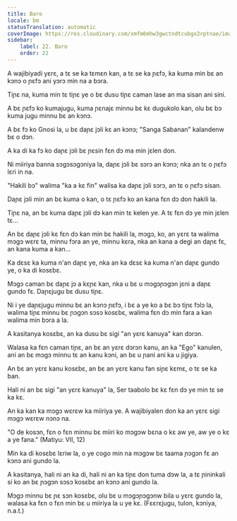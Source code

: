 ```yaml
---
title: Baro
locale: bm
statusTranslation: automatic
coverImage: https://res.cloudinary.com/xmfm6mhw3gwctndtcubgx2rptnae/image/upload/v1740468922/small_cover_tratado_de_psicologia_revolucionaria_a4c0dca4e0.webp
sidebar:
    label: 22. Baro
    order: 22
---
```

A wajibiyadi yɛrɛ, a tɛ se ka tɛmɛn kan, a tɛ se ka ɲɛfɔ, ka kuma min bɛ an kɔnɔ o ɲɛfɔ ani yɔrɔ min na a bɔra.

Tiɲɛ na, kuma min tɛ tiɲɛ ye o bɛ dusu tiɲɛ caman lase an ma sisan ani sini.

A bɛ ɲɛfɔ ko kumajugu, kuma ɲɛnajɛ minnu bɛ kɛ dugukolo kan, olu bɛ bɔ kuma jugu minnu bɛ an kɔnɔ.

A bɛ fɔ ko Gnosi la, u bɛ daɲɛ jɔli kɛ an kɔnɔ; "Sanga Sabanan" kalandenw bɛ o dɔn.

A ka di ka fɔ ko daɲɛ jɔli bɛ ɲɛsin fɛn dɔ ma min jɛlen don.

Ni miiriya banna sɔgɔsɔgɔniya la, daɲɛ jɔli bɛ sɔrɔ an kɔnɔ; nka an tɛ o ɲɛfɔ lɛri in na.

"Hakili bɔ" walima "ka a kɛ fin" walisa ka daɲɛ jɔli sɔrɔ, an tɛ o ɲɛfɔ sisan.

Daɲɛ jɔli min an bɛ kuma o kan, o tɛ ɲɛfɔ ko an kana fɛn dɔ don hakili la.

Tiɲɛ na, an bɛ kuma daɲɛ jɔli dɔ kan min tɛ kelen ye. A tɛ fɛn dɔ ye min jɛlen tɛ...

An bɛ daɲɛ jɔli kɛ fɛn dɔ kan min bɛ hakili la, mɔgɔ, ko, an yɛrɛ ta walima mɔgɔ wɛrɛ ta, minnu fɔra an ye, minnu kɛra, nka an kana a degi an daɲɛ fɛ, an kana kuma a kan...

Ka dɛsɛ ka kuma n'an daɲɛ ye, nka an ka dɛsɛ ka kuma n'an daɲɛ gundo ye, o ka di kosɛbɛ.

Mɔgɔ caman bɛ daɲɛ jɔ a kɛɲɛ kan, nka u bɛ u mɔgɔɲɔgɔn jɛni a daɲɛ gundo fɛ. Daɲɛjugu bɛ dusu tiɲɛ.

Ni i ye daɲɛjugu minnu bɛ an kɔnɔ ɲɛfɔ, i bɛ a ye ko a bɛ bɔ tiɲɛ fɔlɔ la, walima tiɲɛ minnu bɛ ɲɔgɔn sɔsɔ kosɛbɛ, walima fɛn dɔ min fara a kan walima min bɔra a la.

A kasitanya kosɛbɛ, an ka dusu bɛ sigi "an yɛrɛ kanuya" kan dɔrɔn.

Walasa ka fɛn caman tiɲɛ, an bɛ an yɛrɛ dɔrɔn kanu, an ka "Ego" kanulen, ani an bɛ mɔgɔ minnu tɛ an kanu kɔni, an bɛ u ɲani ani ka u jigiya.

An bɛ an yɛrɛ kanu kosɛbɛ, an bɛ an yɛrɛ kanu fan siɲɛ kɛmɛ, o tɛ se ka ban.

Hali ni an bɛ sigi "an yɛrɛ kanuya" la, Ser taabolo bɛ kɛ fɛn dɔ ye min tɛ se ka kɛ.

An ka kan ka mɔgɔ wɛrɛw ka miiriya ye. A wajibiyalen don ka an yɛrɛ sigi mɔgɔ wɛrɛw nɔnɔ na.

"O de kosɔn, fɛn o fɛn minnu bɛ miiri ko mɔgɔw bɛna o kɛ aw ye, aw ye o kɛ a ye fana." (Matiyu: VII, 12)

Min ka di kosɛbɛ lɛriw la, o ye cogo min na mɔgɔw bɛ taama ɲɔgɔn fɛ an kɔnɔ ani gundo la.

A kasitanya, hali ni an ka di, hali ni an ka tiɲɛ don tuma dɔw la, a tɛ ɲininkali si ko an bɛ ɲɔgɔn sɔsɔ kosɛbɛ an kɔnɔ ani gundo la.

Mɔgɔ minnu bɛ ɲɛ sɔn kosɛbɛ, olu bɛ u mɔgɔɲɔgɔnw bila u yɛrɛ gundo la, walasa ka fɛn o fɛn min bɛ u miiriya la u ye kɛ. (Fɛɛrɛjugu, tulon, kɔniya, n.a.t.)

